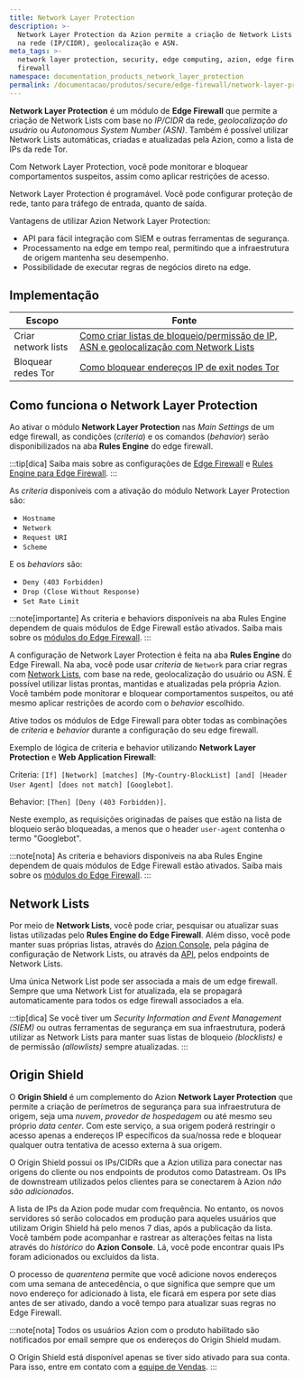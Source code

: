 ```yaml
---
title: Network Layer Protection
description: >-
  Network Layer Protection da Azion permite a criação de Network Lists com base
  na rede (IP/CIDR), geolocalização e ASN.
meta_tags: >-
  network layer protection, security, edge computing, azion, edge firewall,
  firewall
namespace: documentation_products_network_layer_protection
permalink: /documentacao/produtos/secure/edge-firewall/network-layer-protection/
---
```



**Network Layer Protection** é um módulo de **Edge Firewall** que permite a criação de Network Lists com base no *IP/CIDR* da rede, *geolocalização do usuário* ou *Autonomous System Number (ASN)*. Também é possível utilizar Network Lists automáticas, criadas e atualizadas pela Azion, como a lista de IPs da rede Tor.

Com Network Layer Protection, você pode monitorar e bloquear comportamentos suspeitos, assim como aplicar restrições de acesso.

Network Layer Protection é programável. Você pode configurar proteção de rede, tanto para tráfego de entrada, quanto de saída.

Vantagens de utilizar Azion Network Layer Protection:

- API para fácil integração com SIEM e outras ferramentas de segurança.
- Processamento na edge em tempo real, permitindo que a infraestrutura de origem mantenha seu desempenho.
- Possibilidade de executar regras de negócios direto na edge.

## Implementação

| Escopo | Fonte  |
| ------ | ------ |
| Criar network lists | [Como criar listas de bloqueio/permissão de IP, ASN e geolocalização com Network Lists](/pt-br/documentacao/produtos/guias/blocklists-enderecos-ip-edge/) |
| Bloquear redes Tor | [Como bloquear endereços IP de exit nodes Tor](/pt-br/documentacao/produtos/guias/secure/bloquear-redes-tor/) |

## Como funciona o Network Layer Protection

Ao ativar o módulo **Network Layer Protection** nas *Main Settings* de um edge firewall, as condições (*criteria*) e os comandos (*behavior*) serão disponibilizados na aba **Rules Engine** do edge firewall.

:::tip[dica]
Saiba mais sobre as configurações de [Edge Firewall](/pt-br/documentacao/produtos/secure/edge-firewall/) e [Rules Engine para Edge Firewall](/pt-br/documentacao/produtos/secure/edge-firewall/rules-engine/).
:::

As *criteria* disponíveis com a ativação do módulo Network Layer Protection são:

- `Hostname`
- `Network`
- `Request URI`
- `Scheme`

E os *behaviors* são:

- `Deny (403 Forbidden)`
- `Drop (Close Without Response)`
- `Set Rate Limit`

:::note[importante]
As criteria e behaviors disponíveis na aba Rules Engine dependem de quais módulos de Edge Firewall estão ativados. Saiba mais sobre os [módulos do Edge Firewall](/pt-br/documentacao/produtos/secure/edge-firewall/).
:::

A configuração de Network Layer Protection é feita na aba **Rules Engine** do Edge Firewall. Na aba, você pode usar *criteria* de `Network` para criar regras com [Network Lists](/pt-br/documentacao/produtos/secure/edge-firewall/network-layer-protection/network-lists/), com base na rede, geolocalização do usuário ou ASN. É possível utilizar listas prontas, mantidas e atualizadas pela própria Azion. Você também pode monitorar e bloquear comportamentos suspeitos, ou até mesmo aplicar restrições de acordo com o *behavior* escolhido.

Ative todos os módulos de Edge Firewall para obter todas as combinações de *criteria* e *behavior* durante a configuração do seu edge firewall.

Exemplo de lógica de criteria e behavior utilizando **Network Layer Protection** e **Web Application Firewall**:

Criteria: `[If] [Network] [matches] [My-Country-BlockList] [and] [Header User Agent] [does not match] [Googlebot]`.

Behavior: `[Then] [Deny (403 Forbidden)]`.

Neste exemplo, as requisições originadas de países que estão na lista de bloqueio serão bloqueadas, a menos que o header `user-agent` contenha o termo "Googlebot".

:::note[nota]
As criteria e behaviors disponíveis na aba Rules Engine dependem de quais módulos de Edge Firewall estão ativados. Saiba mais sobre os [módulos do Edge Firewall](/pt-br/documentacao/produtos/secure/edge-firewall/).
:::

<LinkButton link="/pt-br/documentacao/produtos/guias/secure/trabalhar-com-rules-engine/" label="consulte o guia trabalhar com rules engine" severity="secondary" />

## Network Lists

Por meio de **Network Lists**, você pode criar, pesquisar ou atualizar suas listas utilizadas pelo **Rules Engine do Edge Firewall**. Além disso, você pode manter suas próprias listas, através do [Azion Console](https://console.azion.com), pela página de configuração de Network Lists, ou através da [API](https://api.azion.com/), pelos endpoints de Network Lists.

Uma única Network List pode ser associada a mais de um edge firewall. Sempre que uma Network List for atualizada, ela se propagará automaticamente para todos os edge firewall associados a ela.

<LinkButton link="/pt-br/documentacao/produtos/secure/edge-firewall/network-layer-protection/network-lists/" label="saiba mais sobre Network Lists" severity="secondary" />

:::tip[dica]
Se você tiver um *Security Information and Event Management (SIEM)* ou outras ferramentas de segurança em sua infraestrutura, poderá utilizar as Network Lists para manter suas listas de bloqueio *(blocklists)* e de permissão *(allowlists)* sempre atualizadas.
:::

## Origin Shield

O **Origin Shield** é um complemento do Azion **Network Layer Protection** que permite a criação de perímetros de segurança para sua infraestrutura de origem, seja uma *nuvem*, *provedor de hospedagem* ou até mesmo seu próprio *data center*. Com este serviço, a sua origem poderá restringir o acesso apenas a endereços IP específicos da sua/nossa rede e bloquear qualquer outra tentativa de acesso externa à sua origem.

O Origin Shield possui os IPs/CIDRs que a Azion utiliza para conectar nas origens do cliente ou nos endpoints de produtos como Datastream. Os IPs de downstream utilizados pelos clientes para se conectarem à Azion *não são adicionados*.

A lista de IPs da Azion pode mudar com frequência. No entanto, os novos servidores só serão colocados em produção para aqueles usuários que utilizam Origin Shield há pelo menos 7 dias, após a publicação da lista. Você também pode acompanhar e rastrear as alterações feitas na lista através do *histórico* do **Azion Console**. Lá, você pode encontrar quais IPs foram adicionados ou excluídos da lista.

O processo de *quarentena* permite que você adicione novos endereços com uma semana de antecedência, o que significa que sempre que um novo endereço for adicionado à lista, ele ficará em espera por sete dias antes de ser ativado, dando a você tempo para atualizar suas regras no Edge Firewall.

:::note[nota]
Todos os usuários Azion com o produto habilitado são notificados por email sempre que os endereços do Origin Shield mudam.

O Origin Shield está disponível apenas se tiver sido ativado para sua conta. Para isso, entre em contato com a [equipe de Vendas](https://www.azion.com/pt-br/contate-vendas/).
:::
